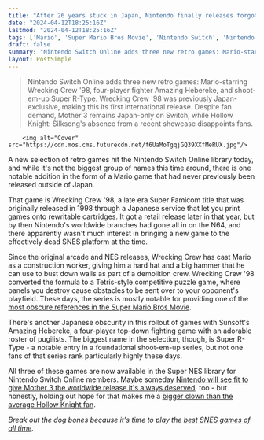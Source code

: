 ```yaml
---
title: "After 26 years stuck in Japan, Nintendo finally releases forgotten SNES Mario worldwide on Switch"
date: "2024-04-12T18:25:16Z"
lastmod: "2024-04-12T18:25:16Z"
tags: ['Mario', 'Super Mario Bros Movie', 'Nintendo Switch', 'Nintendo', 'Super Famicom', 'SNES', 'N64', 'Tetris', 'Puzzle Game', 'Amazing Hebereke', 'Sunsoft', 'Super R-Type', 'Shoot-em-up', 'Mother 3', 'JRPG', 'Hollow Knight', 'Metroidvania']
draft: false
summary: "Nintendo Switch Online adds three new retro games: Mario-starring Wrecking Crew '98, four-player fighter Amazing Hebereke, and shoot-em-up Super R-Type. Wrecking Crew '98 was previously Japan-exclusive, making this its first international release. Despite fan demand, Mother 3 remains Japan-only on Switch, while Hollow Knight: Silksong's absence from a recent showcase disappoints fans."
layout: PostSimple
---
```

> Nintendo Switch Online adds three new retro games: Mario-starring Wrecking Crew '98, four-player fighter Amazing Hebereke, and shoot-em-up Super R-Type. Wrecking Crew '98 was previously Japan-exclusive, making this its first international release. Despite fan demand, Mother 3 remains Japan-only on Switch, while Hollow Knight: Silksong's absence from a recent showcase disappoints fans.


        <img alt="Cover" src="https://cdn.mos.cms.futurecdn.net/f6UaMoTgqjGQ39XXfMeRUX.jpg"/>
        
A new selection of retro games hit the Nintendo Switch Online library today, and while it's not the biggest group of names this time around, there is one notable addition in the form of a Mario game that had never previously been released outside of Japan.

That game is Wrecking Crew '98, a late era Super Famicom title that was originally released in 1998 through a Japanese service that let you print games onto rewritable cartridges. It got a retail release later in that year, but by then Nintendo's worldwide branches had gone all in on the N64, and there apparently wasn't much interest in bringing a new game to the effectively dead SNES platform at the time.

Since the original arcade and NES releases, Wrecking Crew has cast Mario as a construction worker, giving him a hard hat and a big hammer that he can use to bust down walls as part of a demolition crew. Wrecking Crew '98 converted the formula to a Tetris-style competitive puzzle game, where panels you destroy cause obstacles to be sent over to your opponent's playfield. These days, the series is mostly notable for providing one of the [most obscure references in the Super Mario Bros Movie](https://www.gamesradar.com/the-new-super-mario-movie-trailer-is-hiding-a-reference-to-a-character-barely-seen-for-28-years/). 

There's another Japanese obscurity in this rollout of games with Sunsoft's Amazing Hebereke, a four-player top-down fighting game with an adorable roster of pugilists. The biggest name in the selection, though, is Super R-Type - a notable entry in a foundational shoot-em-up series, but not one fans of that series rank particularly highly these days.

All three of these games are now available in the Super NES library for Nintendo Switch Online members. Maybe someday [Nintendo will see fit to give Mother 3 the worldwide release it's always deserved](https://www.gamesradar.com/after-18-years-nintendos-jrpg-cult-classic-mother-3-is-back-on-switch-too-but-only-in-japan/), too - but honestly, holding out hope for that makes me a [bigger clown than the average Hollow Knight fan](https://www.gamesradar.com/hollow-knight-silksong-hopefuls-cry-skong-and-issue-a-code-red-alert-after-indie-showcase-mentions-the-sequel-only-to-have-the-metroidvania-no-show-yet-again/).

*Break out the dog bones because it's time to play the *[<em>best SNES games of all time</em>](https://www.gamesradar.com/best-snes-games-all-time/)*.* 
        